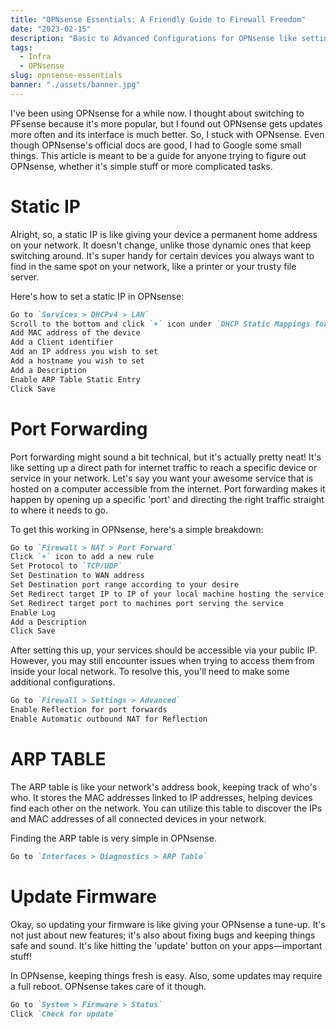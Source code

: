 ```yaml
---
title: "OPNsense Essentials: A Friendly Guide to Firewall Freedom"
date: "2023-02-15"
description: "Basic to Advanced Configurations for OPNsense like setting up port forwarding, static IPs, and more!"
tags:
  - Infra
  - OPNsense
slug: opnsense-essentials
banner: "./assets/banner.jpg"
---
```


I've been using OPNsense for a while now. I thought about switching to PFsense because it's more popular, but I found out OPNsense gets updates more often and its interface is much better. So, I stuck with OPNsense. Even though OPNsense's official docs are good, I had to Google some small things. This article is meant to be a guide for anyone trying to figure out OPNsense, whether it's simple stuff or more complicated tasks.

# Static IP

Alright, so, a static IP is like giving your device a permanent home address on your network. It doesn't change, unlike those dynamic ones that keep switching around. It's super handy for certain devices you always want to find in the same spot on your network, like a printer or your trusty file server.

Here's how to set a static IP in OPNsense:

```md
Go to `Services > DHCPv4 > LAN`
Scroll to the bottom and click `+` icon under `DHCP Static Mappings for this interface` section
Add MAC address of the device
Add a Client identifier
Add an IP address you wish to set
Add a hostname you wish to set
Add a Description
Enable ARP Table Static Entry
Click Save
```

# Port Forwarding

Port forwarding might sound a bit technical, but it's actually pretty neat! It's like setting up a direct path for internet traffic to reach a specific device or service in your network. Let's say you want your awesome service that is hosted on a computer accessible from the internet. Port forwarding makes it happen by opening up a specific 'port' and directing the right traffic straight to where it needs to go.

To get this working in OPNsense, here's a simple breakdown:

```md
Go to `Firewall > NAT > Port Forward`
Click `+` icon to add a new rule
Set Protocol to `TCP/UDP`
Set Destination to WAN address
Set Destination port range according to your desire
Set Redirect target IP to IP of your local machine hosting the service
Set Redirect target port to machines port serving the service
Enable Log
Add a Description
Click Save
```

After setting this up, your services should be accessible via your public IP. However, you may still encounter issues when trying to access them from inside your local network. To resolve this, you'll need to make some additional configurations.

```md
Go to `Firewall > Settings > Advanced`
Enable Reflection for port forwards
Enable Automatic outbound NAT for Reflection
```

# ARP TABLE

The ARP table is like your network's address book, keeping track of who's who. It stores the MAC addresses linked to IP addresses, helping devices find each other on the network. You can utilize this table to discover the IPs and MAC addresses of all connected devices in your network.

Finding the ARP table is very simple in OPNsense.

```md
Go to `Interfaces > Diagnostics > ARP Table`
```

# Update Firmware

Okay, so updating your firmware is like giving your OPNsense a tune-up. It's not just about new features; it's also about fixing bugs and keeping things safe and sound. It's like hitting the 'update' button on your apps—important stuff!

In OPNsense, keeping things fresh is easy. Also, some updates may require a full reboot. OPNsense takes care of it though.

```md
Go to `System > Firmware > Status`
Click `Check for update`
```
